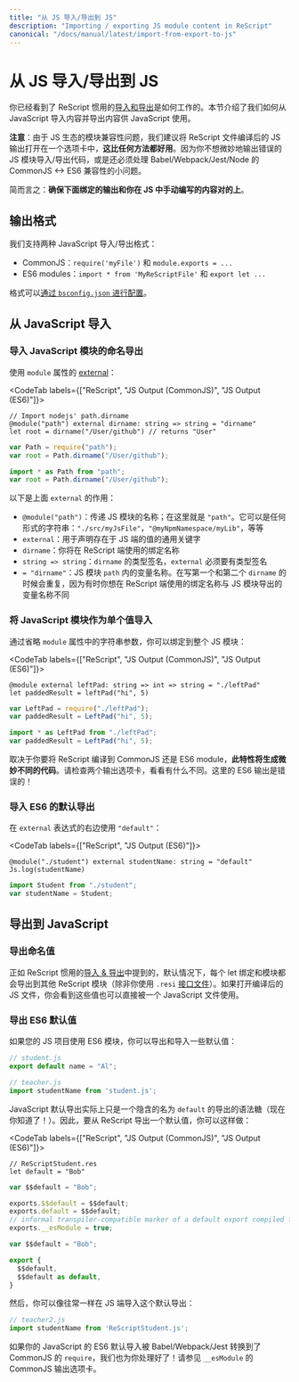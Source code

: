 ```yaml
---
title: "从 JS 导入/导出到 JS"
description: "Importing / exporting JS module content in ReScript"
canonical: "/docs/manual/latest/import-from-export-to-js"
---
```


<!--
# Import from/Export to JS
-->
# 从 JS 导入/导出到 JS

<!--
You've seen how ReScript's idiomatic [Import & Export](import-export.md) works. This section describes how we work with importing stuff from JavaScript and exporting stuff for JavaScript consumption.
-->

你已经看到了 ReScript 惯用的[导入和导出](import-export.md)是如何工作的。本节介绍了我们如何从 JavaScript 导入内容并导出内容供 JavaScript 使用。

<!--
**Note**: due to JS ecosystem's module compatibility issues, our advice of keeping your ReScript file's compiled JS output open in a tab applies here **more than ever**, as you don't want to subtly output the wrong JS module import/export code, on top of having to deal with Babel/Webpack/Jest/Node's CommonJS<->ES6 compatibility shims.
-->

**注意**：由于 JS 生态的模块兼容性问题，我们建议将 ReScript 文件编译后的 JS 输出打开在一个选项卡中，**这比任何方法都好用**。因为你不想微妙地输出错误的 JS 模块导入/导出代码，或是还必须处理 Babel/Webpack/Jest/Node 的 CommonJS <-> ES6 兼容性的小问题。

<!--
In short: **make sure your bindings below output what you'd have manually written in JS**.
-->

简而言之：**确保下面绑定的输出和你在 JS 中手动编写的内容对的上**。

<!--
## Output Format
-->
## 输出格式

<!--
We support 2 JavaScript import/export formats:

- CommonJS: `require('myFile')` and `module.exports = ...`.
- ES6 modules: `import * from 'MyReScriptFile'` and `export
-->

我们支持两种 JavaScript 导入/导出格式：

- CommonJS：`require('myFile')` 和 `module.exports = ...`
- ES6 modules：`import * from 'MyReScriptFile'` 和 `export let ...`

<!--
The format is [configurable in via `bsconfig.json`](build-configuration.md#package-specs).
-->

格式可以[通过 `bsconfig.json` 进行配置](build-configuration.md#package-specs)。

<!--
## Import From JavaScript
-->
## 从 JavaScript 导入

<!--
### Import a JavaScript Module's Named Export
-->
### 导入 JavaScript 模块的命名导出

<!--
Use the `module` [external](external.md):
-->

使用 `module` 属性的 [external](external.md)：

<CodeTab labels={["ReScript", "JS Output (CommonJS)", "JS Output (ES6)"]}>

```res example
// Import nodejs' path.dirname
@module("path") external dirname: string => string = "dirname"
let root = dirname("/User/github") // returns "User"
```
```js
var Path = require("path");
var root = Path.dirname("/User/github");
```
```js
import * as Path from "path";
var root = Path.dirname("/User/github");
```

</CodeTab>

<!--
Here's what the `external` does:
-->

以下是上面 `external` 的作用：

<!--
- `@module("path")`: pass the name of the JS module; in this case, `"path"`. The string can be anything: `"./src/myJsFile"`, `"@myNpmNamespace/myLib"`, etc.
- `external`: the general keyword for declaring a value that exists on the JS side.
- `dirname`: the binding name you'll use on the ReScript side.
- `string => string`: the type signature of `dirname`. Mandatory for `external`s.
- `= "dirname"`: the name of the variable inside the `path` JS module. There's repetition in writing the first and second `dirname`, because sometime the binding name you want to use on the ReScript side is different than the variable name the JS module exported.
-->

- `@module("path")`：传递 JS 模块的名称；在这里就是 `"path"`。它可以是任何形式的字符串：`"./src/myJsFile"`，`"@myNpmNamespace/myLib"`，等等
- `external`：用于声明存在于 JS 端的值的通用关键字
- `dirname`：你将在 ReScript 端使用的绑定名称
- `string => string`：`dirname` 的类型签名，`external` 必须要有类型签名
- `= "dirname"`：JS 模块 `path` 内的变量名称。在写第一个和第二个 `dirname` 的时候会重复，因为有时你想在 ReScript 端使用的绑定名称与 JS 模块导出的变量名称不同

<!--
### Import a JavaScript Module As a Single Value
-->
### 将 JavaScript 模块作为单个值导入

<!--
By omitting the string argument to `module`, you bind to the whole JS module:
-->

通过省略 `module` 属性中的字符串参数，你可以绑定到整个 JS 模块：

<CodeTab labels={["ReScript", "JS Output (CommonJS)", "JS Output (ES6)"]}>

```res example
@module external leftPad: string => int => string = "./leftPad"
let paddedResult = leftPad("hi", 5)
```
```js
var LeftPad = require("./leftPad");
var paddedResult = LeftPad("hi", 5);
```
```js
import * as LeftPad from "./leftPad";
var paddedResult = LeftPad("hi", 5);
```

</CodeTab>

<!--
Depending on whether you're compiling ReScript to CommonJS or ES6 module, **this feature will generate subtly different code**. Please check both output tabs to see the difference. The ES6 output here would be wrong!
-->

取决于你要将 ReScript 编译到 CommonJS 还是 ES6 module，**此特性将生成微妙不同的代码**。请检查两个输出选项卡，看看有什么不同。这里的 ES6 输出是错误的！

<!--
### Import an ES6 Default Export
-->
### 导入 ES6 的默认导出

<!--
Use the value `"default"` on the right hand side:
-->

在 `external` 表达式的右边使用 `"default"`：

<CodeTab labels={["ReScript", "JS Output (ES6)"]}>

```res example
@module("./student") external studentName: string = "default"
Js.log(studentName)
```
```js
import Student from "./student";
var studentName = Student;
```

</CodeTab>

<!--
## Export To JavaScript
-->
## 导出到 JavaScript

<!--
### Export a Named Value
-->
### 导出命名值

<!--
As mentioned in ReScript's idiomatic [Import & Export](import-export.md), every let binding and module is exported by default to other ReScript modules (unless you use a `.resi` [interface file](module#signatures)). If you open up the compiled JS file, you'll see that these values can also directly be used by a _JavaScript_ file too.
-->

正如 ReScript 惯用的[导入 & 导出](import-export.md)中提到的，默认情况下，每个 let 绑定和模块都会导出到其他 ReScript 模块（除非你使用 `.resi` [接口文件](module#signatures)）。如果打开编译后的 JS 文件，你会看到这些值也可以直接被一个 JavaScript 文件使用。

<!--
### Export an ES6 Default Value
-->
### 导出 ES6 默认值

<!--
If your JS project uses ES6 modules, you're likely exporting & importing some default values:
-->

如果您的 JS 项目使用 ES6 模块，你可以导出和导入一些默认值：

```js
// student.js
export default name = "Al";
```

```js
// teacher.js
import studentName from 'student.js';
```

<!--
A JavaScript default export is really just syntax sugar for a named export implicitly called `default` (now you know!). So to export a default value from ReScript, you can just do:
-->

JavaScript 默认导出实际上只是一个隐含的名为 `default` 的导出的语法糖（现在你知道了！）。因此，要从 ReScript 导出一个默认值，你可以这样做：

<CodeTab labels={["ReScript", "JS Output (CommonJS)", "JS Output (ES6)"]}>

```res example
// ReScriptStudent.res
let default = "Bob"
```
```js
var $$default = "Bob";

exports.$$default = $$default;
exports.default = $$default;
// informal transpiler-compatible marker of a default export compiled from ES6
exports.__esModule = true;
```
```js
var $$default = "Bob";

export {
  $$default,
  $$default as default,
}
```

</CodeTab>

<!--
You can then import this default export as usual on the JS side:
-->

然后，你可以像往常一样在 JS 端导入这个默认导出：

```js
// teacher2.js
import studentName from 'ReScriptStudent.js';
```

<!--
If your JavaScript's ES6 default import is transpiled by Babel/Webpack/Jest into CommonJS `require`s, we've taken care of that too! See the CommonJS output tab for `__esModule`.
-->

如果你的 JavaScript 的 ES6 默认导入被 Babel/Webpack/Jest 转换到了 CommonJS 的 `require`，我们也为你处理好了！请参见 `__esModule` 的 CommonJS 输出选项卡。
